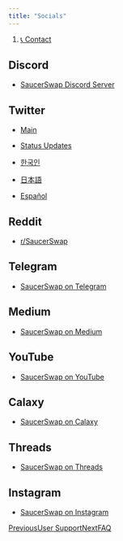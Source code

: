 ```yaml
---
title: "Socials"
---
```


1. [📞 Contact](/contact)

## **Discord**

* [SaucerSwap Discord Server](https://discord.com/invite/saucerswap)

## Twitter

* [Main](https://twitter.com/SaucerSwapLabs)

* [Status Updates](https://twitter.com/SaucerStatus)

* [한국인](https://twitter.com/SaucerswapK)

* [日本語](https://twitter.com/SaucerswapJ)

* [Español](https://twitter.com/SaucerSwapEs)

## **Reddit**

* [r/SaucerSwap](https://www.reddit.com/r/SaucerSwap)

## **Telegram**

* [SaucerSwap on Telegram](https://t.me/SaucerSwapLabs)

## **Medium**

* [SaucerSwap on Medium](https://medium.com/@saucerswap)

## **YouTube**

* [SaucerSwap on YouTube](https://www.youtube.com/@saucerswap)

## Calaxy

* [SaucerSwap on Calaxy](https://calaxy.com/@SaucerSwapLabs)

## **Threads**

* [SaucerSwap on Threads](https://www.threads.net/@saucerswaplabs)

## **Instagram**

* [SaucerSwap on Instagram](https://www.instagram.com/saucerswaplabs/)

[PreviousUser Support](/contact/user-support)[NextFAQ](/get-started/faq)
